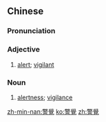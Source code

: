 {{also|警觉}}
==Chinese==
{{zh-forms|s=警觉}}

===Pronunciation===
{{zh-pron
|m=jǐngjué
|c=ging2 gok3
|mn=kéng-kak
|cat=a,n
}}

===Adjective===
{{zh-adj}}

# [[alert]]; [[vigilant]]

===Noun===
{{zh-noun}}

# [[alertness]]; [[vigilance]]

[[zh-min-nan:警覺]]
[[ko:警覺]]
[[zh:警覺]]